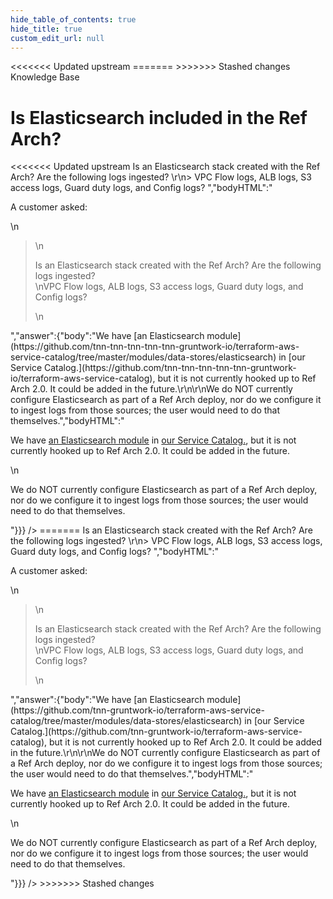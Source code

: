 ```yaml
---
hide_table_of_contents: true
hide_title: true
custom_edit_url: null
---
```



<head>
<<<<<<< Updated upstream
  <link rel="canonical" href="https://github.com/tnn-tnn-tnn-tnn-tnn-gruntwork-io/knowledge-base/discussions/56" />
=======
  <link rel="canonical" href="https://github.com/tnn-gruntwork-io/knowledge-base/discussions/56" />
>>>>>>> Stashed changes
</head>

<CenterLayout>
<span className="searchCategory">Knowledge Base</span>
<h1>Is Elasticsearch included in the Ref Arch?</h1>
<<<<<<< Updated upstream
<GitHub discussion={{"id":"D_kwDOF8slf84AOB0o","number":56,"author":{"login":"zackproser"},"title":"Is Elasticsearch included in the Ref Arch?","body":"A customer asked: \r\n> Is an Elasticsearch stack created with the Ref Arch? Are the following logs ingested? \r\n> VPC Flow logs, ALB logs, S3 access logs, Guard duty logs, and Config logs? ","bodyHTML":"<p dir=\"auto\">A customer asked:</p>\n<blockquote>\n<p dir=\"auto\">Is an Elasticsearch stack created with the Ref Arch? Are the following logs ingested?<br>\nVPC Flow logs, ALB logs, S3 access logs, Guard duty logs, and Config logs?</p>\n</blockquote>","answer":{"body":"We have [an Elasticsearch module](https://github.com/tnn-tnn-tnn-tnn-tnn-gruntwork-io/terraform-aws-service-catalog/tree/master/modules/data-stores/elasticsearch) in [our Service Catalog.](https://github.com/tnn-tnn-tnn-tnn-tnn-gruntwork-io/terraform-aws-service-catalog), but it is not currently hooked up to Ref Arch 2.0. It could be added in the future.\r\n\r\nWe do NOT currently configure Elasticsearch as part of a Ref Arch deploy, nor do we configure it to ingest logs from those sources; the user would need to do that themselves.","bodyHTML":"<p dir=\"auto\">We have <a href=\"https://github.com/tnn-tnn-tnn-tnn-tnn-gruntwork-io/terraform-aws-service-catalog/tree/master/modules/data-stores/elasticsearch\">an Elasticsearch module</a> in <a href=\"https://github.com/tnn-tnn-tnn-tnn-tnn-gruntwork-io/terraform-aws-service-catalog\">our Service Catalog.</a>, but it is not currently hooked up to Ref Arch 2.0. It could be added in the future.</p>\n<p dir=\"auto\">We do NOT currently configure Elasticsearch as part of a Ref Arch deploy, nor do we configure it to ingest logs from those sources; the user would need to do that themselves.</p>"}}} />
=======
<GitHub discussion={{"id":"D_kwDOF8slf84AOB0o","number":56,"author":{"login":"zackproser"},"title":"Is Elasticsearch included in the Ref Arch?","body":"A customer asked: \r\n> Is an Elasticsearch stack created with the Ref Arch? Are the following logs ingested? \r\n> VPC Flow logs, ALB logs, S3 access logs, Guard duty logs, and Config logs? ","bodyHTML":"<p dir=\"auto\">A customer asked:</p>\n<blockquote>\n<p dir=\"auto\">Is an Elasticsearch stack created with the Ref Arch? Are the following logs ingested?<br>\nVPC Flow logs, ALB logs, S3 access logs, Guard duty logs, and Config logs?</p>\n</blockquote>","answer":{"body":"We have [an Elasticsearch module](https://github.com/tnn-gruntwork-io/terraform-aws-service-catalog/tree/master/modules/data-stores/elasticsearch) in [our Service Catalog.](https://github.com/tnn-gruntwork-io/terraform-aws-service-catalog), but it is not currently hooked up to Ref Arch 2.0. It could be added in the future.\r\n\r\nWe do NOT currently configure Elasticsearch as part of a Ref Arch deploy, nor do we configure it to ingest logs from those sources; the user would need to do that themselves.","bodyHTML":"<p dir=\"auto\">We have <a href=\"https://github.com/tnn-gruntwork-io/terraform-aws-service-catalog/tree/master/modules/data-stores/elasticsearch\">an Elasticsearch module</a> in <a href=\"https://github.com/tnn-gruntwork-io/terraform-aws-service-catalog\">our Service Catalog.</a>, but it is not currently hooked up to Ref Arch 2.0. It could be added in the future.</p>\n<p dir=\"auto\">We do NOT currently configure Elasticsearch as part of a Ref Arch deploy, nor do we configure it to ingest logs from those sources; the user would need to do that themselves.</p>"}}} />
>>>>>>> Stashed changes

</CenterLayout>
  

<!-- ##DOCS-SOURCER-START
{
  "sourcePlugin": "github-discussions",
  "hash": "cf59fde2db8e2558151e6f14020fd889"
}
##DOCS-SOURCER-END -->
